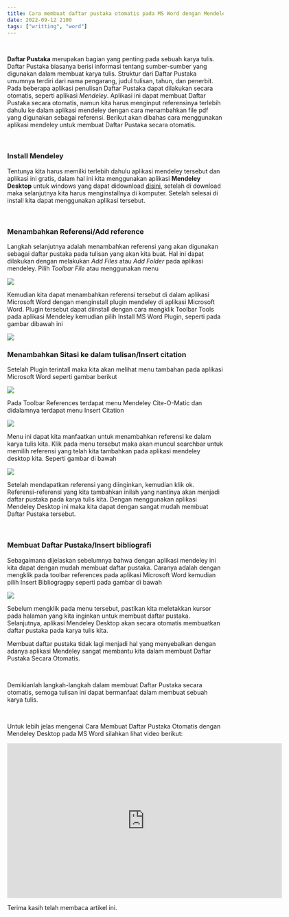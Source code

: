 ```yaml
---
title: Cara membuat daftar pustaka otomatis pada MS Word dengan Mendeley Desktop
date: 2022-09-12 2100
tags: ["writting", "word"]
---
```


<br/>

**Daftar Pustaka** merupakan bagian yang penting pada sebuah karya tulis. Daftar Pustaka biasanya berisi informasi tentang sumber-sumber yang digunakan dalam membuat karya tulis. Struktur dari Daftar Pustaka umumnya terdiri dari nama pengarang, judul tulisan, tahun, dan penerbit. Pada beberapa aplikasi penulisan Daftar Pustaka dapat dilakukan secara otomatis, seperti aplikasi *Mendeley*. Aplikasi ini dapat membuat Daftar Pustaka secara otomatis, namun kita harus menginput referensinya terlebih dahulu ke dalam aplikasi mendeley dengan cara menambahkan file pdf yang digunakan sebagai referensi. Berikut akan dibahas cara menggunakan aplikasi mendeley untuk membuat Daftar Pustaka secara otomatis.

<br/>

### Install Mendeley

Tentunya kita harus memilki terlebih dahulu aplikasi mendeley tersebut dan aplikasi ini gratis, dalam hal ini kita menggunakan aplikasi **Mendeley Desktop** untuk windows yang dapat didownload [disini](https://www.filehorse.com/download-mendeley-desktop/), setelah di download maka selanjutnya kita harus menginstallnya di komputer. Setelah selesai di install kita dapat menggunakan aplikasi tersebut.

<br/>

### Menambahkan Referensi/Add reference

Langkah selanjutnya adalah menambahkan referensi yang akan digunakan sebagai daftar pustaka pada tulisan yang akan kita buat. Hal ini dapat dilakukan dengan melakukan *Add Files* atau *Add Folder* pada aplikasi mendeley. Pilih *Toolbar File* atau menggunakan menu

![](./1.png)<br/>

Kemudian kita dapat menambahkan referensi tersebut di dalam aplikasi Microsoft Word dengan menginstall plugin mendeley di aplikasi Microsoft Word. Plugin tersebut dapat diinstall dengan cara mengklik Toolbar Tools pada aplikasi Mendeley kemudian pilih Install MS Word Plugin, seperti pada gambar  dibawah ini

![](./2.png)<br/>

### Menambahkan Sitasi ke dalam tulisan/Insert citation

Setelah Plugin terintall maka kita akan melihat menu tambahan pada aplikasi Microsoft Word seperti gambar berikut

![](./3.png)<br/>

Pada Toolbar References terdapat menu Mendeley Cite-O-Matic dan didalamnya terdapat menu Insert Citation

![](./4.png)<br/>

Menu ini dapat kita manfaatkan untuk menambahkan referensi ke dalam karya tulis kita. Klik pada menu tersebut maka akan muncul searchbar untuk memilih referensi yang telah kita tambahkan pada aplikasi mendeley desktop kita. Seperti gambar di bawah

![](./5.png)<br/>

Setelah mendapatkan referensi yang diinginkan, kemudian klik ok. Referensi-referensi yang kita tambahkan inilah yang nantinya akan menjadi daftar pustaka pada karya tulis kita. Dengan menggunakan aplikasi Mendeley Desktop ini maka kita dapat dengan sangat mudah membuat Daftar Pustaka tersebut.
 
<br/>

### Membuat Daftar Pustaka/Insert bibliografi

Sebagaimana dijelaskan sebelumnya bahwa dengan aplikasi mendeley ini kita dapat dengan mudah membuat daftar pustaka. Caranya adalah dengan mengklik pada toolbar references pada aplikasi Microsoft Word kemudian pilih Insert Bibliogragpy seperti pada gambar di bawah

![](./6.png)<br/>

Sebelum mengklik pada menu tersebut, pastikan kita meletakkan kursor pada halaman yang kita inginkan untuk membuat daftar pustaka. Selanjutnya, aplikasi Mendeley Desktop akan secara otomatis membuatkan daftar pustaka pada karya tulis kita.



Membuat daftar pustaka tidak lagi menjadi hal yang menyebalkan dengan adanya aplikasi Mendeley sangat membantu kita dalam membuat Daftar Pustaka Secara Otomatis.

<br/>

Demikianlah langkah-langkah dalam membuat Daftar Pustaka secara otomatis, semoga tulisan ini dapat bermanfaat dalam membuat sebuah karya tulis.

<br/>

Untuk lebih jelas mengenai Cara Membuat Daftar Pustaka Otomatis dengan Mendeley Desktop pada MS Word silahkan lihat video berikut:

<iframe width="640" height="360" src="https://www.youtube.com/embed/ZxPi82Wklu8" title="Mendeley | Cara Membuat Dapus Otomatis Ms Word melalui Insert Referensi + Mendeley Desktop" frameborder="0" allow="accelerometer; autoplay; clipboard-write; encrypted-media; gyroscope; picture-in-picture" allowfullscreen></iframe>

<br/>

Terima kasih telah membaca artikel ini.

